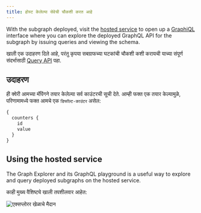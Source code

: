 ```yaml
---
title: होस्ट केलेल्या सेवेची चौकशी करत आहे
---
```


With the subgraph deployed, visit the [hosted service](https://thegraph.com/hosted-service/) to open up a [GraphiQL](https://github.com/graphql/graphiql) interface where you can explore the deployed GraphQL API for the subgraph by issuing queries and viewing the schema.

खाली एक उदाहरण दिले आहे, परंतु कृपया सबग्राफच्या घटकांची चौकशी कशी करायची याच्या संपूर्ण संदर्भासाठी [Query API](/querying/graphql-api) पहा.

## उदाहरण

ही क्वेरी आमच्या मॅपिंगने तयार केलेल्या सर्व काउंटरची सूची देते. आम्ही फक्त एक तयार केल्यामुळे, परिणामामध्ये फक्त आमचे एक `डिफॉल्ट-काउंटर` असेल:

```graphql
{
  counters {
    id
    value
  }
}
```

## Using the hosted service

The Graph Explorer and its GraphQL playground is a useful way to explore and query deployed subgraphs on the hosted service.

काही मुख्य वैशिष्ट्ये खाली तपशीलवार आहेत:

![एक्सप्लोरर खेळाचे मैदान](/img/explorer-playground.png)
